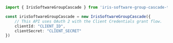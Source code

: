 ```typescript index.ts
import { IrisSoftwareGroupCascade } from 'iris-software-group-cascade-typescript-sdk';

const irisSoftwareGroupCascade = new IrisSoftwareGroupCascade({
    // This API uses OAuth 2 with the Client Credentials grant flow.
    clientId: "CLIENT_ID",
    clientSecret: "CLIENT_SECRET"
})
```